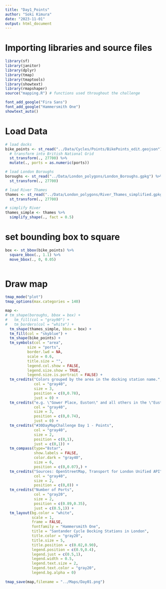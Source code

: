 ```yaml
---
title: "Day1_Points"
author: "Soki Kimura"
date: "2023-11-01"
output: html_document
---
```


# Importing libraries and source files

```r
library(sf)
library(janitor)
library(dplyr)
library(tmap)
library(tmaptools)
library(showtext)
library(rmapshaper)
source("mapping.R") # functions used throughout the challenge

font_add_google("Fira Sans")
font_add_google("Hammersmith One")
showtext_auto()

```

# Load Data

```r
# load docks
bike_points <- st_read("../Data/Cycles/Points/BikePoints_edit.geojson") %>%
  # transform into British National Grid
  st_transform(., 27700) %>%
  mutate(., ports = as.numeric(ports))

# load London Boroughs
boroughs <- st_read("../Data/London_polygons/London_Boroughs.gpkg") %>%
  st_transform(., 27700)

# load River Thames
thames <- st_read("../Data/London_polygons/River_Thames_simplified.gpkg") %>%
  st_transform(., 27700)

# simplify River
thames_simple <- thames %>%
  simplify_shape(., fact = 0.5)

```
# set bounding box to square

```r

box <- st_bbox(bike_points) %>%
  square_bbox(., 1.1) %>%
  move_bbox(., 0, 0.05)
  

```


# Draw map

```r

tmap_mode("plot")
tmap_options(max.categories = 140)

map <-
# tm_shape(boroughs, bbox = box) +
#   tm_fill(col = "gray90") +
#   tm_borders(col = "white") +
  tm_shape(thames_simple, bbox = box) +
  tm_fill(col = "skyblue") +
  tm_shape(bike_points) + 
  tm_symbols(col = "area",
          size = "ports",
          border.lwd = NA,
          scale = 0.6,
          title.size = "",
          legend.col.show = FALSE,
          legend.size.show = TRUE,
          legend.size.is.portrait = FALSE) + 
  tm_credits("Colors grouped by the area in the docking station name.",
             col = "gray40",
             size = 3,
             position = c(0,0.78),
             just = 0) + 
  tm_credits("e.g. \"Gower Place, Euston\" and all others in the \"Euston\" area are grouped together.",
             col = "gray40",
             size = 3,
             position = c(0,0.74),
             just = 0) + 
  tm_credits("#30DayMapChallenge Day 1 - Points",
             col = "gray40",
             size = 2,
             position = c(0,1),
             just = c(0,1)) +
  tm_compass(type="8star",
             show.labels = FALSE,
             color.dark = "gray40",
             size = 6,
             position = c(0,0.07),) +
  tm_credits("Sources: OpenStreetMap, Transport for London Unified API", 
             col = "gray40",
             size = 2,
             position = c(0,0)) + 
  tm_credits("Number of Ports",
             col = "gray20",
             size = 2,
             position = c(0.89,0.35),
             just = c(0.5,1)) + 
  tm_layout(bg.color = "white",
            scale = 1,
            frame = FALSE,
            fontfamily = "Hammersmith One",
            title = "Santander Cycle Docking Stations in London",
            title.color = "gray20",
            title.size = 5,
            title.position = c(0.02,0.90),
            legend.position = c(0.9,0.4),
            legend.just = c(0.5,1),
            legend.width = 0.5,
            legend.text.size = 2,
            legend.text.color = "gray20",
            legend.bg.alpha = 0)
  
tmap_save(map,filename = "../Maps/Day01.png")

```


